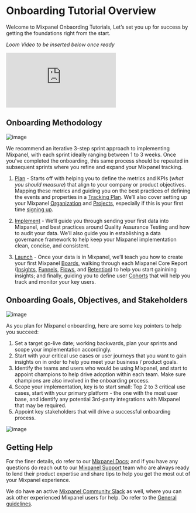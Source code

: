 # Onboarding Tutorial Overview

Welcome to Mixpanel Onbaording Tutorials, Let’s set you up for success by getting the foundations right from the start.

_Loom Video to be inserted below once ready_
<p style={{ position: 'relative', paddingBottom: '56.25%', height: 0, overflow: 'hidden' }}>
  <iframe src="https://www.loom.com/embed/<Loom ID>" frameborder="0" 
    style={{ position: 'absolute', top: 0, left: 0, width: '100%', height: '100%' }} 
    allowfullscreen>
  </iframe>
</p>

## Onboarding Methodology

![image](/tutorials/plan-implement-launch-sprint.png "Plan, Implement, Launch")

We recommend an iterative 3-step sprint approach to implementing Mixpanel, with each sprint ideally ranging between 1 to 3 weeks. Once you've completed the onboarding, this same process should be repeated in subsequent sprints where you refine and expand your Mixpanel tracking.

1. [Plan](/docs/tutorials/plan/setup) - Starts off with helping you to define the metrics and KPIs (*what you should measure*) that align to your company or product objectives. Mapping these metrics and guiding you on the best practices of defining the events and properties in a [Tracking Plan](/docs/best-practices/create-a-tracking-plan). We’ll also cover setting up your Mixpanel [Organization](/docs/orgs-and-projects/organizations) and [Projects](/docs/orgs-and-projects/managing-projects), especially if this is your first time [signing up](https://mixpanel.com/register).
  
2. [Implement](/docs/tutorials/implement/send-your-data) - We’ll guide you through sending your first data into Mixpanel, and best practices around Quality Assurance Testing and how to audit your data. We’ll also guide you in establishing a data governance framework to help keep your Mixpanel implementation clean, concise, and consistent.

3. [Launch](/docs/tutorials/launch/create-boards) - Once your data is in Mixpanel, we’ll teach you how to create your first Mixpanel [Boards](/docs/boards/overview), walking through each Mixpanel Core Report ([Insights](/docs/reports/insights), [Funnels](/docs/reports/funnels), [Flows](/docs/reports/flows), and [Retention](/docs/reports/retention)) to help you start gainining insights; and finally, guiding you to define user [Cohorts](/docs/users/cohorts) that will help you track and monitor your key users.

## Onboarding Goals, Objectives, and Stakeholders

![image](/tutorials/onboarding-goals-objectives.png "Onbaording Goals and Obectives")

As you plan for Mixpanel onboarding, here are some key pointers to help you succeed:

1. Set a target go-live date; working backwards, plan your sprints and scope your implementation accordingly.
2. Start with your critical use cases or user journeys that you want to gain insights on in order to help you meet your business / product goals.
3. Identify the teams and users who would be using Mixpanel, and start to appoint champions to help drive adoption within each team. Make sure champions are also involved in the onboarding process.
4. Scope your implementation, key is to start small: Top 2 to 3 critical use cases, start with your primary platform - the one with the most user base, and identify any potential 3rd-party integrations with Mixpanel that may be required.
5. Appoint key stakeholders that will drive a successful onboarding process.

![image](/tutorials/onboarding-stakeholders.png "Onbaording Stakeholders")

## Getting Help

For the finer details, do refer to our [Mixpanel Docs](https://docs.mixpanel.com); and if you have any questions do reach out to our [Mixpanel Support](/docs/response-times#contacting-mixpanel-support) team who are always ready to lend their product expertise and share tips to help you get the most out of your Mixpanel experience.

We do have an active [Mixpanel Community Slack](https://www.mixpanel.com/community-slack) as well, where you can ask other experienced Mixpanel users for help. Do refer to the [General guidelines](/docs/community/guidelines#general-guidelines).
